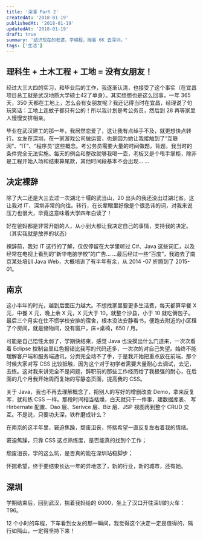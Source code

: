 ```yaml
---
title: '深漂 Part 2'
createdAt: '2018-01-19'
publishedAt: '2018-01-19'
updatedAt: '2018-01-19'
draft: true
summary: '结识现在的老婆，学编程，揣着 6K 去深圳。'
tags: ['生活']
---
```


## 理科生 + 土木工程 + 工地 = 没有女朋友！

经过大三大四的实习，和毕业后的工作，我逐渐认清，也接受了这个事实（在宜昌项目总工就是武汉地质大学硕士42了单身）。其实想想也是这么回事，一年 365 天，350 天都在工地上，怎么会有女朋友呢？我还记得当时在宜昌，经理说了句玩笑话：工地上连蚊子都只有公的！所以我计划是考公务员，然后到 28 再等家里人慢慢安排相亲。

毕业在武汉建工的那一年，我居然恋爱了，这让我有点绰手不及，就更想快点转行。女友在深圳，在一家游戏公司做运营，也是因为她让我接触到了“互联网”、“IT”、“程序员”这些概念。考公务员需要大量的时间做题，背题，我当时的条件完全无法实施。每天的例会和整改就够我喝一壶，老板又是个甩手掌柜，除非是工程开始入场和结束算尾款，其他时间段基本不会出现... ...

## 决定裸辞

除了大二还是大三去过一次湖北十堰的武当山，20 出头的我还没出过湖北省。这让我对 IT、深圳非常的向往。转行，在长辈眼里好像是个很忌讳的词，对我来说压力也很大，毕竟这意味着大学四年白读了！

好在爸妈都是非常开朗的人，从小到大都让我决定自己的事情，支持我的决定。（其实我就是放养的状态）

裸辞前，我对 IT 这行的了解，仅仅停留在大学里听过 C#、Java 这些词汇，以及经常在电视上看到的“新华电脑学校”的广告... ...最后经过一些“百度”，我跑去了南京某处培训 Java Web，大概培训了有半年有余，从 2014 -07 折腾到了 2015-01。

## 南京

这小半年的时光，越到后面压力越大。不想找家里要更多生活费，每天都算早餐 X 元，中餐 X 元，晚上余 X 元，X 元大于 10，就整个沙县，小于 10 就吃俩包子。最后三个月实在住不惯学校安排的宿舍，根本没法安静看书，便跑去附近的小区租了个房间，就是储物间，没有窗户，床+桌椅，650 / 月。

可能是自己悟性太弱了，学期快结束，感觉 Java 也没摸出什么门道来，一次次看着 Eclipse 控制台里红色报错比我写的代码还多，一次次的对自己失望。始终不能理解客户端和服务端通讯，分页完全动不了手，于是我开始把重点放在前端，那个时候大家对写 CSS 比较抵触，因为这个对于初学者需要大量耐心去调试，去记，去练。这对我来讲完全不是问题，辞职前的那些工作经历给了我极强的耐心，在后面的几个月我开始周而复始的写静态页面，提高我的 CSS。

关于 Java，我也不再去理解概念了，把别人的写好的增删改查 Demo，拿来反复写，就和练 CSS 一样。那段时间相当枯燥，白天就只干一件事，建数据库表、 写 Hirbernate 配置、Dao 层、Serivce 层、Biz 层、JSP 视图再到整个 CRUD 交互。不是说，只要功夫深，铁杵磨成针么？

在南京的这半年里，窘迫焦躁，颓废沮丧，怀揣希望一直反复左右着我的情绪。

窘迫焦躁，只靠 CSS 这点熟练度，是否能真的找到个工作；

颓废沮丧，学的这么坑，是否真的能在深圳站稳脚步；

怀揣希望，终于要结束长达一年的异地恋了，新的行业，新的城市，还有她。

## 深圳

学期结束后，回到武汉，揣着我妈给的 6000，坐上了汉口开往深圳的火车：T96。

12 个小时的车程，下车看到女友的那一瞬间，我觉得这个决定一定是值得的，隔行如隔山，一定得坚持下来！
